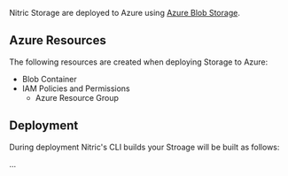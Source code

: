 Nitric Storage are deployed to Azure using [Azure Blob Storage](https://azure.microsoft.com/en-us/services/storage/blobs/).

## Azure Resources

The following resources are created when deploying Storage to Azure:

- Blob Container
- IAM Policies and Permissions
  - Azure Resource Group

## Deployment

During deployment Nitric's CLI builds your Stroage will be built as follows:

...
